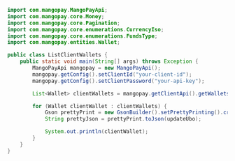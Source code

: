   
```java Java  
import com.mangopay.MangoPayApi;
import com.mangopay.core.Money;
import com.mangopay.core.Pagination;
import com.mangopay.core.enumerations.CurrencyIso;
import com.mangopay.core.enumerations.FundsType;
import com.mangopay.entities.Wallet;

public class ListClientWallets {
    public static void main(String[] args) throws Exception {
        MangoPayApi mangopay = new MangoPayApi();
        mangopay.getConfig().setClientId("your-client-id");
        mangopay.getConfig().setClientPassword("your-api-key");

        List<Wallet> clientWallets = mangopay.getClientApi().getWallets(FundsType.FEES, new Pagination(1, 100));

        for (Wallet clientWallet : clientWallets) {
            Gson prettyPrint = new GsonBuilder().setPrettyPrinting().create();
            String prettyJson = prettyPrint.toJson(updateUbo);

            System.out.println(clientWallet);
        }
    }
}
```